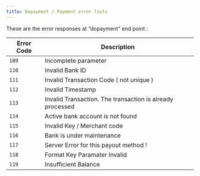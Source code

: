 ```yaml
---
title: Dopayment / Payment error lists
---
```


These are the error responses at “dopayment” end point :

| Error Code | Description                                               |
| ---------- | --------------------------------------------------------- |
| `109`      | Incomplete parameter                                      |
| `110`      | Invalid Bank ID                                           |
| `111`      | Invalid Transaction Code ( not unique )                   |
| `112`      | Invalid Timestamp                                         |
| `113`      | Invalid Transaction. The transaction is already processed |
| `114`      | Active bank account is not found                          |
| `115`      | Invalid Key / Merchant code                               |
| `116`      | Bank is under maintenance                                 |
| `117`      | Server Error for this payout method !                     |
| `118`      | Format Key Paramater Invalid                              |
| `119`      | Insufficient Balance                                      |
